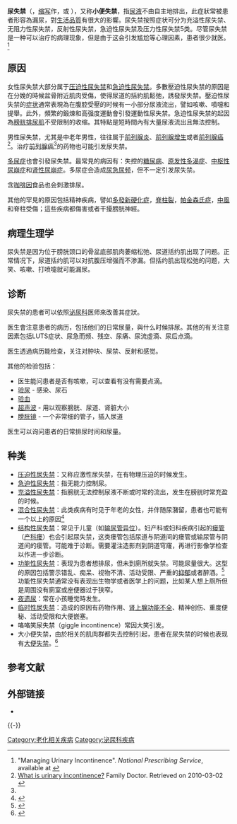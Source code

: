 {{语法错误}}
{{醫學聲明}}
{{不是|漏尿}}
{{Infobox disease
|Name           = 尿失禁<br />{{lang|en|Urinary incontinence (UI)}}
|Image          = 
|Caption        = 
|DiseasesDB     = 6764
|ICD10          = {{ICD10|N|39|3|n|30}}-{{ICD10|N|39|4|n|30}}, {{ICD10|R|32||r|30}}
|ICD9           = {{ICD9|788.3}}
|ICDO           = 
|OMIM           = 
|MedlinePlus    = 003142
|eMedicineSubj  = med
|eMedicineTopic = 2781
|MeshID         = D014549
}}

'''尿失禁'''（{{lang-en|'''urinary incontinence'''}}，[[缩写|缩写]]作'''{{lang|en|UI}}'''，或 '''{{lang|en|involuntary urination}}'''），又称'''小便失禁'''，指[[尿液|尿液]]不由自主地排出，此症狀常被患者形容為漏尿，對[[生活品質|生活品質]]有很大的影響。尿失禁按照症状可分为充溢性尿失禁、无阻力性尿失禁，反射性尿失禁，急迫性尿失禁及压力性尿失禁5类。尽管尿失禁是一种可以治疗的病理现象，但是由于这会引发尴尬等心理因素，患者很少就医。<ref>"Managing Urinary Incontinence". ''National Prescribing Service'', available at {{cite web |url=http://www.nps.org.au/health_professionals/publications/nps_news/current/nps_news_66_managing_urinary_incontinence_in_primary_care |title=存档副本 |accessdate=2013-09-24 |deadurl=yes |archiveurl=https://web.archive.org/web/20120630171922/http://www.nps.org.au/health_professionals/publications/nps_news/current/nps_news_66_managing_urinary_incontinence_in_primary_care |archivedate=2012-06-30 }} {{en}}</ref>

==原因==
{{seealso|腎功能|腎生理學}}

女性尿失禁大部分属于[[压迫性尿失禁|压迫性尿失禁]]和[[膀胱过动症|急迫性尿失禁]]。多數壓迫性尿失禁的原因是在分娩的時候盆骨附近肌肉受傷，使得尿道的括約肌鬆弛，誘發尿失禁。壓迫性尿失禁的[[症状|症状]]通常表現為在腹腔受壓的时候有一小部分尿液流出，譬如咳嗽、噴嚏和提舉。此外，頻繁的鍛煉和高强度運動會引發運動性尿失禁。急迫性尿失禁的起因為[[膀胱排尿肌|膀胱排尿肌]]不受限制的收缩。其特點是短時間內有大量尿液流出且無法控制。

男性尿失禁，尤其是中老年男性，往往属于[[前列腺炎|前列腺炎]]、[[前列腺增生|前列腺增生]]或者[[前列腺癌|前列腺癌]]<ref name="#1">[http://familydoctor.org/online/famdocen/home/women/gen-health/189.html What is urinary incontinence?] {{Wayback|url=http://familydoctor.org/online/famdocen/home/women/gen-health/189.html |date=20111012015230 }} Family Doctor. Retrieved on 2010-03-02 {{en}}</ref>。治疗[[前列腺癌|前列腺癌]]<ref name="#1"/>的药物也可能引发尿失禁。

[[多尿症|多尿症]]也會引發尿失禁。最常見的病因有：失控的[[糖尿病|糖尿病]]、[[原发性多渴症|原发性多渴症]]、[[中枢性尿崩症|中枢性尿崩症]]和[[肾性尿崩症|肾性尿崩症]]。多尿症会造成[[尿急|尿急]][[尿频|尿频]]，但不一定引发尿失禁。

含[[咖啡因|咖啡因]]食品也会刺激排尿。

其他的罕見的原因包括精神疾病，譬如[[多發新硬化症|多發新硬化症]]，[[脊柱裂|脊柱裂]]，[[帕金森氏症|帕金森氏症]]，[[中風|中風]]和脊柱受傷；這些疾病都傷害或者干擾膀胱神經。

==病理生理学==
尿失禁是因为位于膀胱颈口的骨盆底部肌肉萎缩松弛、尿道括约肌出现了问题。正常情况下，尿道括约肌可以对抗腹压增强而不渗漏。但括约肌出现松弛的问题，大笑、咳嗽、打喷嚏就可能漏尿。

==诊断==
尿失禁的患者可以依照[[泌尿科|泌尿科]]医师來改善其症狀。

医生會注意患者的病历，包括他们的日常尿量，與什么时候排尿。其他的有关注意因素包括LUTS症状、尿急而频、残空、尿痛、尿流虚滴、尿后点滴。

医生透過病历能检查，关注对肿块、屎禁、反射和感觉。

其他的检验包括：
* 医生能问患者是否有咳嗽，可以查看有没有需要点滴。
* [[验尿|验尿]] - 感染、尿石
* [[验血|验血]]
* [[超声波|超声波]] - 用以观察膀胱、尿道、肾脏大小
* [[膀胱镜|膀胱镜]] - 一个非常细的管子，插入尿道

医生可以询问患者的日常排尿时间和尿量。

==种类==
*[[压迫性尿失禁|压迫性尿失禁]]：又称应激性尿失禁，在有物理压迫的时候发生。
*[[急迫性尿失禁|急迫性尿失禁]]：指无能力控制尿。
*[[充溢性尿失禁|充溢性尿失禁]]：指膀胱无法控制尿液不断或时常的流出，发生在膀胱时常充盈的时候。
*[[混合性尿失禁|混合性尿失禁]]：此类疾病有时见于年老的女性，并伴随尿潴留，患者也可能有一个以上的原因<ref>{{cite journal
|author=Walid MS, Heaton RL
|title=Stepwise Multimodal Treatment of Mixed Urinary Incontinence with Voiding Problems in a Patient with Prolapse
|journal=Journal of Gynecologic Surgery
|volume=25
|issue=3
|pages=121–127
|year=2009
|pmid=
|doi=10.1089/gyn.2009.0014
}}</ref>
* [[结构性尿失禁|结构性尿失禁]]：常见于儿童（如[[输尿管异位|输尿管异位]]）。妇产科或妇科疾病引起的[[瘘管|瘘管]]（[[产科瘘|产科瘘]]）也会引起尿失禁，这类瘘管包括尿道与阴道间的瘘管或输尿管与阴道间的瘘管。可能难于诊断。需要灌注造影剂到阴道穹窿，再进行影像学检查以作进一步诊断。
* [[功能性尿失禁|功能性尿失禁]]：表现为患者想排尿，但未到廁所就失禁。可能尿量很大。这型的原因包括警示错乱、痴呆、视物不清、活动受限、严重的[[抑郁|抑郁]]或者醉酒。<ref name="au">{{cite web|title=Functional incontinence |publisher=Australian Government Department of Health and Ageing |work= |url=http://www.health.gov.au/internet/main/publishing.nsf/Content/continence-what-functional.htm |year=2008 |accessdate=2008-08-29 |archiveurl=https://web.archive.org/web/20080723150611/http://health.gov.au/internet/main/publishing.nsf/Content/continence-what-functional.htm |archivedate=2008-07-23 |language=en |deadurl=yes }}</ref>功能性尿失禁通常没有表现出生物学或者医学上的问题，比如某人想上厕所但是周围没有廁室或座便器过于狭窄。
* [[夜遗尿|夜遗尿]]：常在小孩睡觉時发生。
* [[临时性尿失禁|临时性尿失禁]]：造成的原因有药物作用、[[肾上腺功能不全|肾上腺功能不全]]、精神创伤、重度便秘、活动受限和大便嵌塞。
* 咯咯笑尿失禁（giggle incontinence）常因大笑引发。
* 大小便失禁，由於相关的肌肉群都失去控制引起，患者在尿失禁的时候也表现有[[大便失禁|大便失禁]]。<ref name="Shamliyan 2007">{{cite journal |last=Shamliyan |first=T |coauthors=Wyman, J; Bliss, DZ; Kane, RL; Wilt, TJ |title = Prevention of urinary and fecal incontinence in adults. |journal = Evidence report/technology assessment |date=2007 Dec |issue=161|pages=1–379|pmid=18457475 |language = en}}</ref>

== 参考文献 ==
{{Reflist|2}}

== 外部链接 ==
* {{dmoz|Health/Conditions_and_Diseases/Genitourinary_Disorders/Bladder/Incontinence/}}

{{-}}
{{Nephrology|state=autocollapse}}

[[Category:老化相关疾病|Category:老化相关疾病]]
[[Category:泌尿科疾病|Category:泌尿科疾病]]